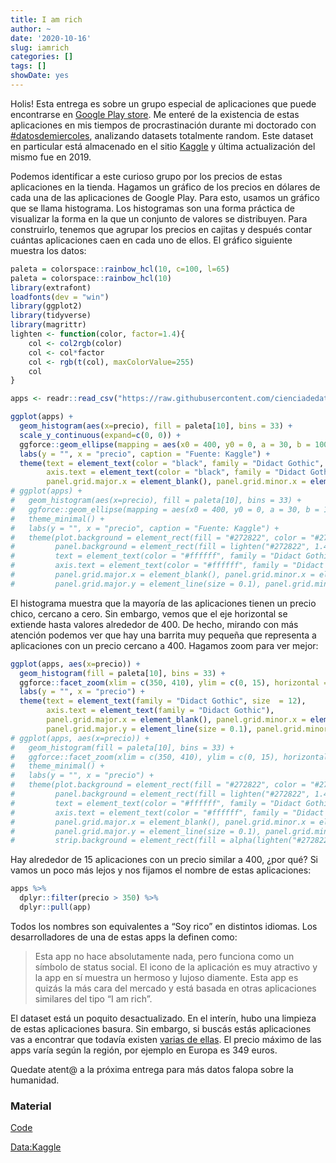 ```yaml
---
title: I am rich
author: ~
date: '2020-10-16'
slug: iamrich
categories: []
tags: []
showDate: yes
---
```

Holis! Esta entrega es sobre un grupo especial de aplicaciones que puede encontrarse en [Google Play store](https://play.google.com/store?hl=es&gl=US). Me enteré de la existencia de estas aplicaciones en mis tiempos de procrastinación durante mi doctorado con [#datosdemiercoles](https://twitter.com/search?q=%23datosdemiercoles&src=typed_query), analizando datasets totalmente random. Este dataset en particular está almacenado en el sitio  [Kaggle](https://www.kaggle.com/lava18/google-play-store-apps#googleplaystore.csv) y última actualización del mismo fue en 2019.

Podemos identificar a este curioso grupo por los precios de estas aplicaciones en la tienda. Hagamos un gráfico de los precios en dólares de cada una de las aplicaciones de Google Play. Para esto, usamos un gráfico que se llama histograma. Los histogramas son una forma práctica de visualizar la forma en la que un conjunto de valores se distribuyen. Para construirlo, tenemos que agrupar los precios en cajitas y después contar cuántas aplicaciones caen en cada uno de ellos. El gráfico siguiente muestra los datos:

```r
paleta = colorspace::rainbow_hcl(10, c=100, l=65)
paleta = colorspace::rainbow_hcl(10)
library(extrafont)
loadfonts(dev = "win")
library(ggplot2)
library(tidyverse) 
library(magrittr)
lighten <- function(color, factor=1.4){
    col <- col2rgb(color)
    col <- col*factor
    col <- rgb(t(col), maxColorValue=255)
    col
}

apps <- readr::read_csv("https://raw.githubusercontent.com/cienciadedatos/datos-de-miercoles/master/datos/2019/2019-07-24/apps_googleplaystore.csv")

ggplot(apps) +
  geom_histogram(aes(x=precio), fill = paleta[10], bins = 33) +
  scale_y_continuous(expand=c(0, 0)) +
  ggforce::geom_ellipse(mapping = aes(x0 = 400, y0 = 0, a = 30, b = 1000, angle = 0), color = paleta[10], size = 1.2) +
  labs(y = "", x = "precio", caption = "Fuente: Kaggle") +
  theme(text = element_text(color = "black", family = "Didact Gothic", size = 12),
        axis.text = element_text(color = "black", family = "Didact Gothic"),
        panel.grid.major.x = element_blank(), panel.grid.minor.x = element_blank())
# ggplot(apps) +
#   geom_histogram(aes(x=precio), fill = paleta[10], bins = 33) +
#   ggforce::geom_ellipse(mapping = aes(x0 = 400, y0 = 0, a = 30, b = 1000, angle = 0), color = paleta[10], size = 1.2) +
#   theme_minimal() +
#   labs(y = "", x = "precio", caption = "Fuente: Kaggle") +
#   theme(plot.background = element_rect(fill = "#272822", color = "#272822"),
#         panel.background = element_rect(fill = lighten("#272822", 1.4), color = lighten("#272822", 1.4)),
#         text = element_text(color = "#ffffff", family = "Didact Gothic"),
#         axis.text = element_text(color = "#ffffff", family = "Didact Gothic"),
#         panel.grid.major.x = element_blank(), panel.grid.minor.x = element_blank(),
#         panel.grid.major.y = element_line(size = 0.1), panel.grid.minor.y = element_line(size = 0.1))

```

El histograma muestra que la mayoría de las aplicaciones tienen un precio chico, cercano a cero. Sin embargo, vemos que el eje horizontal se extiende hasta valores alrededor de 400. De hecho, mirando con más atención podemos ver que hay una barrita muy pequeña que representa a aplicaciones con un precio cercano a 400. Hagamos zoom para ver mejor:

```r
ggplot(apps, aes(x=precio)) +
  geom_histogram(fill = paleta[10], bins = 33) +
  ggforce::facet_zoom(xlim = c(350, 410), ylim = c(0, 15), horizontal = FALSE) +
  labs(y = "", x = "precio") +
  theme(text = element_text(family = "Didact Gothic", size  = 12),
        axis.text = element_text(family = "Didact Gothic"),
        panel.grid.major.x = element_blank(), panel.grid.minor.x = element_blank(),
        panel.grid.major.y = element_line(size = 0.1), panel.grid.minor.y = element_line(size = 0.1))
# ggplot(apps, aes(x=precio)) +
#   geom_histogram(fill = paleta[10], bins = 33) +
#   ggforce::facet_zoom(xlim = c(350, 410), ylim = c(0, 15), horizontal = FALSE) +
#   theme_minimal() +
#   labs(y = "", x = "precio") +
#   theme(plot.background = element_rect(fill = "#272822", color = "#272822"),
#         panel.background = element_rect(fill = lighten("#272822", 1.4), color = lighten("#272822", 1.4)),
#         text = element_text(color = "#ffffff", family = "Didact Gothic"),
#         axis.text = element_text(color = "#ffffff", family = "Didact Gothic"),
#         panel.grid.major.x = element_blank(), panel.grid.minor.x = element_blank(),
#         panel.grid.major.y = element_line(size = 0.1), panel.grid.minor.y = element_line(size = 0.1),
#         strip.background = element_rect(fill = alpha(lighten("#272822", 1.4), 1), color = lighten("#272822", 1.4)))
```

Hay alrededor de 15 aplicaciones con un precio similar a 400, ¿por qué? Si vamos un poco más lejos y nos fijamos el nombre de estas aplicaciones:

```r
apps %>%
  dplyr::filter(precio > 350) %>%
  dplyr::pull(app)
```

Todos los nombres son equivalentes a "Soy rico" en distintos idiomas. Los desarrolladores de una de estas apps la definen como:

> Esta app no hace absolutamente nada, pero funciona como un símbolo de status social.
> El icono de la aplicación es muy atractivo y la app en sí muestra un hermoso y lujoso diamente.
> Esta app es quizás la más cara del mercado y está basada en otras aplicaciones similares del tipo "I am rich".

El dataset está un poquito desactualizado. En el interín, hubo una limpieza de estas aplicaciones basura. Sin embargo, si buscás estás aplicaciones vas a encontrar que todavía existen [varias de ellas](https://play.google.com/store/apps/details?id=com.gianbattista_vivolo.The_richest&hl=es). El precio máximo de las apps varía según la región, por ejemplo en Europa es 349 euros.

Quedate atent@ a la próxima entrega para más datos falopa sobre la humanidad.

### Material   

[Code](https://github.com/outlier-redemption/data-analysis/blob/main/01-iamrich.R)

[Data:Kaggle](https://www.kaggle.com/lava18/google-play-store-apps#googleplaystore.csv)
